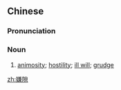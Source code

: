 ==Chinese==
{{zh-forms}}

===Pronunciation===
{{zh-pron
|m=xiánxì
|c=jim4 kwik1,jim4 gwik1
|mn=qz:hiâm-khiak/xm,zz:hiâm-khek
|cat=n
}}

===Noun===
{{zh-noun}}

# [[animosity]]; [[hostility]]; [[ill will]]; [[grudge]]

[[zh:嫌隙]]